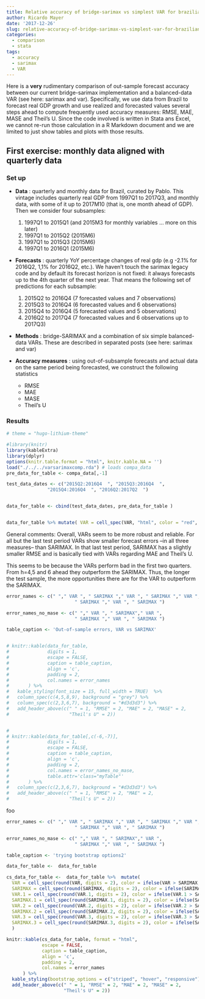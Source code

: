 ```yaml
---
title: Relative accuracy of bridge-sarimax vs simplest VAR for brazilian GDP
author: Ricardo Mayer
date: '2017-12-26'
slug: relative-accuracy-of-bridge-sarimax-vs-simplest-var-for-brazilian-gdp
categories:
  - comparison
  - stata
tags:
  - accuracy
  - sarimax
  - VAR
---
```



Here is a **very** rudimentary comparison of out-sample forecast accuracy between our current bridge-sarimax implementation and a balanced-data  VAR (see here: sarimax and var). Specifically, we use data from Brazil to forecast real GDP growth and use realized and forecasted values several steps ahead to compute frequently used accuracy measures: RMSE, MAE, MASE and Theil's U. Since the code involved is written in Stata ans Excel, we cannot re-run those calculation in a R Markdown document and we are limited to just show tables and plots with those results.


## First exercise: monthly data aligned with quarterly data

### Set up


- **Data** : quarterly and monthly data for Brazil, curated  by Pablo. This vintage includes quarterly  real GDP from 1997Q1 to 2017Q3, and monthly data, with some of it up to 2017M10  (that is, one month ahead of GDP).  Then we consider four subsamples:
    1.  1997Q1 to 2015Q1  (and 2015M3 for monthly variables ... more on this later)
    2.  1997Q1 to 2015Q2 (2015M6)
    3.  1997Q1 to 2015Q3 (2015M6)
    4.  1997Q1 to 2016Q1 (2015M6)   
    
    
    
-  **Forecasts** : quarterly YoY percentage changes of real gdp (e.g -2.1% for 2016Q2, 1,1% for 2016Q2, etc.). We haven't touch the sarimax legacy code and by default its forecast horizon is not fixed: it always forecasts up to the 4th quarter of the next year. That means the following set of predictions for each subsample:
    1.  2015Q2 to 2016Q4 (7 forecasted values and 7 observations)
    2.  2015Q3 to 2016Q4 (6 forecasted values and 6 observations)
    3.  2015Q4 to 2016Q4 (5 forecasted values and 5 observations)
    4.  2016Q2 to 2017Q4 (7 forecasted values and 6 observations up to 2017Q3)
    



- **Methods** : bridge-SARIMAX and a combination of six simple balanced-data VARs. These are described in separated posts (see here: sarimax and var) 
    

   
- **Accuracy measures** : using out-of-subsample forecasts and actual data on the same period being forecasted, we construct the following statistics
    - RMSE
    - MAE
    - MASE
    - Theil's U
   

### Results

```r

# theme = "hugo-lithium-theme"

#library(knitr)
library(kableExtra)
library(dplyr)
options(knitr.table.format = "html", knitr.kable.NA = '') 
load("./../../varsarimaxcomp.rda") # loads compa_data
pre_data_for_table <- compa_data[,-1]

test_data_dates <- c("2015Q2:2016Q4  ", "2015Q3:2016Q4  ",
               "2015Q4:2016Q4  ", "2016Q2:2017Q2  ")


data_for_table <- cbind(test_data_dates, pre_data_for_table )


data_for_table %>% mutate( VAR = cell_spec(VAR, "html", color = "red", bold = T))

```


General comments: Overall, VARs seem to be more robust and reliable. For all but the last test period VARs show smaller forecast errors --in all three measures-- than SARIMAX. In that last test period, SARIMAX has a slightly smaller RMSE and is basically tied with VARs regarding MAE and Theil's U.

This seems to be because the VARs perform bad in the first two quarters. From h=4,5 and 6 ahead they outperform the SARIMAX. Thus, the longer the test sample, the more opportunities there are for the VAR to outperform the SARIMAX.




```r
error_names <- c(" "," VAR ", " SARIMAX "," VAR ", " SARIMAX "," VAR ", 
                         " SARIMAX "," VAR ", " SARIMAX ")

error_names_no_mase <- c(" "," VAR ", " SARIMAX"," VAR ",  
                         " SARIMAX "," VAR ", " SARIMAX ")

table_caption <- 'Out-of-sample errors, VAR vs SARIMAX'


# knitr::kable(data_for_table,
#              digits = 1,
#              escape = FALSE,
#              caption = table_caption,
#              align = 'c',
#              padding = 2,
#              col.names = error_names
#       ) %>%
#   kable_styling(font_size = 15, full_width = TRUE)  %>%
#   column_spec(c(4,5,8,9), background = "grey") %>%
#   column_spec(c(2,3,6,7), background = "#d3d3d3") %>%
#   add_header_above(c(" " = 1, "RMSE" = 2, "MAE" = 2, "MASE" = 2,
#                      "Theil's U" = 2))


# 
# knitr::kable(data_for_table[,c(-6,-7)],
#              digits = 1,
#              escape = FALSE,
#              caption = table_caption,
#              align = 'c',
#              padding = 2,
#              col.names = error_names_no_mase,
#              table.attr='class="myTable"'
#       ) %>%
#   column_spec(c(2,3,6,7), background = "#d3d3d3") %>%
#   add_header_above(c(" " = 1, "RMSE" = 2, "MAE" = 2,
#                      "Theil's U" = 2))


```


foo




```r
error_names <- c(" "," VAR ", " SARIMAX "," VAR ", " SARIMAX "," VAR ", 
                         " SARIMAX "," VAR ", " SARIMAX ")

error_names_no_mase <- c(" "," VAR ", " SARIMAX"," VAR ",  
                         " SARIMAX "," VAR ", " SARIMAX ")

table_caption <- 'trying bootstrap options2'

data_for_table <-  data_for_table

cs_data_for_table <-  data_for_table %>%  mutate(
  VAR = cell_spec(round(VAR, digits = 2), color = ifelse(VAR > SARIMAX, "black", "blue")),
  SARIMAX = cell_spec(round(SARIMAX, digits = 2), color = ifelse(SARIMAX > data_for_table$VAR, "black", "blue")),
  VAR.1 = cell_spec(round(VAR.1, digits = 2), color = ifelse(VAR.1 > SARIMAX.1, "black", "blue")),
  SARIMAX.1 = cell_spec(round(SARIMAX.1, digits = 2), color = ifelse(SARIMAX.1 > data_for_table$VAR.1, "black", "blue")),
  VAR.2 = cell_spec(round(VAR.2, digits = 2), color = ifelse(VAR.2 > SARIMAX.2, "black", "blue")),
  SARIMAX.2 = cell_spec(round(SARIMAX.2, digits = 2), color = ifelse(SARIMAX.2 > data_for_table$VAR.2, "black", "blue")),
  VAR.3 = cell_spec(round(VAR.3, digits = 2), color = ifelse(VAR.3 > SARIMAX.3, "black", "blue")),
  SARIMAX.3 = cell_spec(round(SARIMAX.3, digits = 2), color = ifelse(SARIMAX.3 > data_for_table$VAR.3, "black", "blue"))
  )

knitr::kable(cs_data_for_table, format = "html",
             escape = FALSE,
             caption = table_caption,
             align = 'c',
             padding = 2,
             col.names = error_names
      ) %>%
  kable_styling(bootstrap_options = c("striped", "hover", "responsive")) %>% 
  add_header_above(c(" " = 1, "RMSE" = 2, "MAE" = 2, "MASE" = 2,
                     "Theil's U" = 2))


```



<style>
  .myTable td {
    padding-right: 20px;
    padding-left: 20px;
  }
</style>




